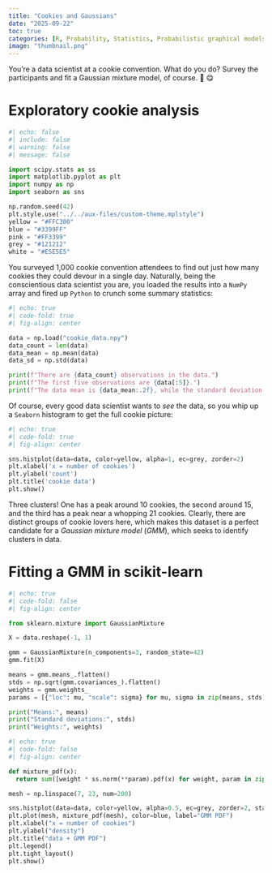 ```yaml
---
title: "Cookies and Gaussians"
date: "2025-09-22"
toc: true
categories: [R, Probability, Statistics, Probabilistic graphical models]
image: "thumbnail.png"
---
```


You’re a data scientist at a cookie convention. What do you do? Survey the participants and fit a Gaussian mixture model, of course. 🍪 😋

# Exploratory cookie analysis

```python
#| echo: false
#| include: false
#| warning: false
#| message: false

import scipy.stats as ss
import matplotlib.pyplot as plt
import numpy as np
import seaborn as sns

np.random.seed(42)
plt.style.use("../../aux-files/custom-theme.mplstyle")
yellow = "#FFC300"
blue = "#3399FF"
pink = "#FF3399"
grey = "#121212"
white = "#E5E5E5"

```

You surveyed 1,000 cookie convention attendees to find out just how many cookies they could devour in a single day. Naturally, being the conscientious data scientist you are, you loaded the results into a `NumPy` array and fired up `Python` to crunch some summary statistics:

```python
#| echo: true
#| code-fold: true
#| fig-align: center

data = np.load("cookie_data.npy")
data_count = len(data)
data_mean = np.mean(data)
data_sd = np.std(data)

print(f"There are {data_count} observations in the data.")
print(f"The first five observations are {data[:5]}.")
print(f"The data mean is {data_mean:.2f}, while the standard deviation is {data_sd:.2f}.")

```

Of course, every good data scientist wants to *see* the data, so you whip up a `Seaborn` histogram to get the full cookie picture:

```python
#| echo: true
#| code-fold: true 
#| fig-align: center

sns.histplot(data=data, color=yellow, alpha=1, ec=grey, zorder=2)
plt.xlabel('x = number of cookies')
plt.ylabel('count')
plt.title('cookie data')
plt.show()

```

Three clusters! One has a peak around 10 cookies, the second around 15, and the third has a peak near a whopping 21 cookies. Clearly, there are distinct groups of cookie lovers here, which makes this dataset is a perfect candidate for a *Gaussian mixture model* (*GMM*), which seeks to identify clusters in data.

# Fitting a GMM in scikit-learn

```python
#| echo: true
#| code-fold: false
#| fig-align: center

from sklearn.mixture import GaussianMixture

X = data.reshape(-1, 1)

gmm = GaussianMixture(n_components=3, random_state=42)
gmm.fit(X)

means = gmm.means_.flatten()
stds = np.sqrt(gmm.covariances_).flatten()
weights = gmm.weights_
params = [{"loc": mu, "scale": sigma} for mu, sigma in zip(means, stds)]

print("Means:", means)
print("Standard deviations:", stds)
print("Weights:", weights)

```

```python
#| echo: true
#| code-fold: false 
#| fig-align: center

def mixture_pdf(x):  
  return sum([weight * ss.norm(**param).pdf(x) for weight, param in zip(weights, params)])

mesh = np.linspace(7, 23, num=200)

sns.histplot(data=data, color=yellow, alpha=0.5, ec=grey, zorder=2, stat="density", label="data")
plt.plot(mesh, mixture_pdf(mesh), color=blue, label="GMM PDF")
plt.xlabel("x = number of cookies")
plt.ylabel("density")
plt.title("data + GMM PDF")
plt.legend()
plt.tight_layout()
plt.show()

```
